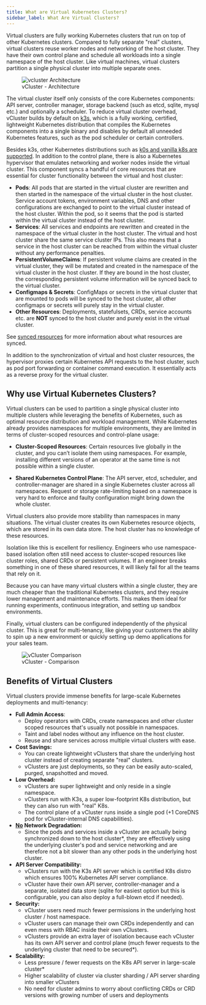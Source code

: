 ```yaml
---
title: What are Virtual Kubernetes Clusters?
sidebar_label: What Are Virtual Clusters?
---
```


Virtual clusters are fully working Kubernetes clusters that run on top of other Kubernetes clusters. Compared to fully separate "real" clusters, virtual clusters reuse worker nodes and networking of the host cluster. They have their own control plane and schedule all workloads into a single namespace of the host cluster. Like virtual machines, virtual clusters partition a single physical cluster into multiple separate ones.

<figure>
  <img src="/docs/media/diagrams/vcluster-architecture.svg" alt="vcluster Architecture" />
  <figcaption>vCluster - Architecture</figcaption>
</figure>

The virtual cluster itself only consists of the core Kubernetes components: API server, controller manager, storage backend (such as etcd, sqlite, mysql etc.) and optionally a scheduler. To reduce virtual cluster overhead, vCluster builds by default on [k3s](https://k3s.io/), which is a fully working, certified, lightweight Kubernetes distribution that compiles the Kubernetes components into a single binary and disables by default all unneeded Kubernetes features, such as the pod scheduler or certain controllers.

Besides k3s, other Kubernetes distributions such as [k0s and vanilla k8s are supported](./deploying-vclusters/supported-distros.mdx). In addition to the control plane, there is also a Kubernetes hypervisor that emulates networking and worker nodes inside the virtual cluster. This component syncs a handful of core resources that are essential for cluster functionality between the virtual and host cluster:

* **Pods**: All pods that are started in the virtual cluster are rewritten and then started in the namespace of the virtual cluster in the host cluster. Service account tokens, environment variables, DNS and other configurations are exchanged to point to the virtual cluster instead of the host cluster. Within the pod, so it seems that the pod is started within the virtual cluster instead of the host cluster.
* **Services**: All services and endpoints are rewritten and created in the namespace of the virtual cluster in the host cluster. The virtual and host cluster share the same service cluster IPs. This also means that a service in the host cluster can be reached from within the virtual cluster without any performance penalties.
* **PersistentVolumeClaims**: If persistent volume claims are created in the virtual cluster, they will be mutated and created in the namespace of the virtual cluster in the host cluster. If they are bound in the host cluster, the corresponding persistent volume information will be synced back to the virtual cluster.
* **Configmaps & Secrets**: ConfigMaps or secrets in the virtual cluster that are mounted to pods will be synced to the host cluster, all other configmaps or secrets will purely stay in the virtual cluster.
* **Other Resources**: Deployments, statefulsets, CRDs, service accounts etc. are **NOT** synced to the host cluster and purely exist in the virtual cluster.

See [synced resources](./syncer/core_resources.mdx) for more information about what resources are synced.

In addition to the synchronization of virtual and host cluster resources, the hypervisor proxies certain Kubernetes API requests to the host cluster, such as pod port forwarding or container command execution. It essentially acts as a reverse proxy for the virtual cluster.

## Why use Virtual Kubernetes Clusters?

Virtual clusters can be used to partition a single physical cluster into multiple clusters while leveraging the benefits of Kubernetes, such as optimal resource distribution and workload management.
While Kubernetes already provides namespaces for multiple environments, they are limited in terms of cluster-scoped resources and control-plane usage:

* **Cluster-Scoped Resources**: Certain resources live globally in the cluster, and you can’t isolate them using namespaces. For example, installing different versions of an operator at the same time is not possible within a single cluster.

* **Shared Kubernetes Control Plane**: The API server, etcd, scheduler, and controller-manager are shared in a single Kubernetes cluster across all namespaces. Request or storage rate-limiting based on a namespace is very hard to enforce and faulty configuration might bring down the whole cluster.

Virtual clusters also provide more stability than namespaces in many situations. The virtual cluster creates its own Kubernetes resource objects, which are stored in its own data store. The host cluster has no knowledge of these resources.

Isolation like this is excellent for resiliency. Engineers who use namespace-based isolation often still need access to cluster-scoped resources like cluster roles, shared CRDs or persistent volumes. If an engineer breaks something in one of these shared resources, it will likely fail for all the teams that rely on it.

Because you can have many virtual clusters within a single cluster, they are much cheaper than the traditional Kubernetes clusters, and they require lower management and maintenance efforts. This makes them ideal for running experiments, continuous integration, and setting up sandbox environments.

Finally, virtual clusters can be configured independently of the physical cluster. This is great for multi-tenancy, like giving your customers the ability to spin up a new environment or quickly setting up demo applications for your sales team.

<figure>
    <img src="/docs/media/vcluster-comparison.png" alt="vCluster Comparison" />
    <figcaption>vCluster - Comparison</figcaption>
</figure>

## Benefits of Virtual Clusters

Virtual clusters provide immense benefits for large-scale Kubernetes deployments and multi-tenancy:
- **Full Admin Access**:
    - Deploy operators with CRDs, create namespaces and other cluster scoped resources that's usually not possible in namespaces.
    - Taint and label nodes without any influence on the host cluster.
    - Reuse and share services across multiple virtual clusters with ease.
- **Cost Savings:**
    - You can create lightweight vClusters that share the underlying host cluster instead of creating separate "real" clusters.
    - vClusters are just deployments, so they can be easily auto-scaled, purged, snapshotted and moved.
- **Low Overhead:**
    - vClusters are super lightweight and only reside in a single namespace.
    - vClusters run with K3s, a super low-footprint K8s distribution, but they can also run with "real" K8s.
    - The control plane of a vCluster runs inside a single pod (+1 CoreDNS pod for vCluster-internal DNS capabilities).
- **<u>No</u> Network Degradation:**
    - Since the pods and services inside a vCluster are actually being synchronized down to the host cluster\*, they are effectively using the underlying cluster's pod and service networking and are therefore not a bit slower than any other pods in the underlying host cluster.
- **API Server Compatibility:**
    - vClusters run with the K3s API server which is certified K8s distro which ensures 100% Kubernetes API server compliance.
    - vCluster have their own API server, controller-manager and a separate, isolated data store (sqlite for easiest option but this is configurable, you can also deploy a full-blown etcd if needed).
- **Security:**
    - vCluster users need much fewer permissions in the underlying host cluster / host namespace.
    - vCluster users can manage their own CRDs independently and can even mess with RBAC inside their own vClusters.
    - vClusters provide an extra layer of isolation because each vCluster has its own API server and control plane (much fewer requests to the underlying cluster that need to be secured\*).
- **Scalability:**
    - Less pressure / fewer requests on the K8s API server in large-scale cluster\*
    - Higher scalability of cluster via cluster sharding / API server sharding into smaller vClusters
    - No need for cluster admins to worry about conflicting CRDs or CRD versions with growing number of users and deployments